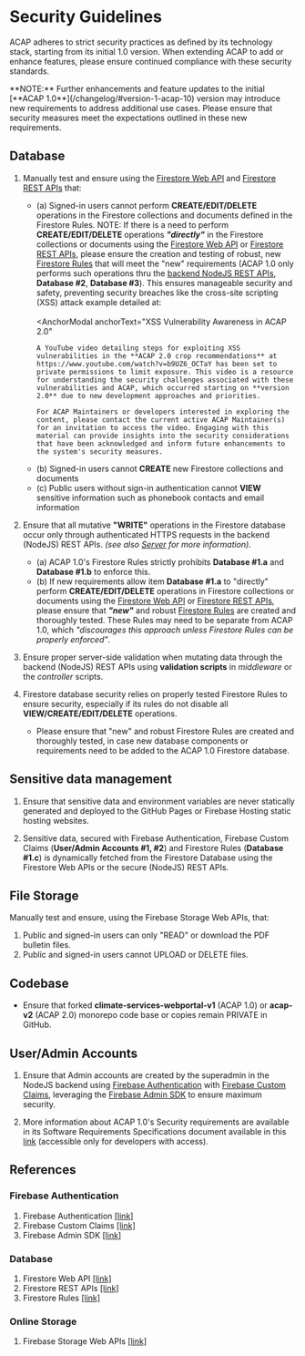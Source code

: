 
# Security Guidelines

ACAP adheres to strict security practices as defined by its technology stack, starting from its initial 1.0 version. When extending ACAP to add or enhance features, please ensure continued compliance with these security standards.

<Callout type="error" emoji="☠️">
**NOTE:** Further enhancements and feature updates to the initial [**ACAP 1.0**](/changelog/#version-1-acap-10) version may introduce new requirements to address additional use cases. Please ensure that security measures meet the expectations outlined in these new requirements.
</Callout>

## Database

1. Manually test and ensure using the [Firestore Web API](https://firebase.google.com/docs/firestore/quickstart) and [Firestore REST APIs](https://firebase.google.com/docs/firestore/use-rest-api) that:
   - (a) Signed-in users cannot perform **CREATE/EDIT/DELETE** operations in the Firestore collections and documents defined in the Firestore Rules.
      <Callout type="warning">
      NOTE: If there is a need to perform **CREATE/EDIT/DELETE** operations _**"directly"**_ in the Firestore collections or documents using the [Firestore Web API](https://firebase.google.com/docs/firestore/quickstart) or [Firestore REST APIs](https://firebase.google.com/docs/firestore/use-rest-api), please ensure the creation and testing of robust, new [Firestore Rules](https://firebase.google.com/docs/firestore/security/get-started) that will meet the "new" requirements (ACAP <span className="text-xl font-bold text-red-600">1.0</span> only performs such operations thru the [backend NodeJS REST APIs](/directories/server), **Database #2**, **Database #3**). This ensures manageable security and safety, preventing security breaches like the cross-site scripting (XSS) attack example detailed at:<br /><br />
      <AnchorModal
        anchorText="XSS Vulnerability Awareness in ACAP 2.0"
      >
         A YouTube video detailing steps for exploiting XSS vulnerabilities in the **ACAP 2.0 crop recommendations** at https://www.youtube.com/watch?v=b9UZ6_OCTaY has been set to private permissions to limit exposure. This video is a resource for understanding the security challenges associated with these vulnerabilities and ACAP, which occurred starting on **version 2.0** due to new development approaches and priorities.

         For ACAP Maintainers or developers interested in exploring the content, please contact the current active ACAP Maintainer(s) for an invitation to access the video. Engaging with this material can provide insights into the security considerations that have been acknowledged and inform future enhancements to the system's security measures.
      </AnchorModal>
      </Callout>
   - (b) Signed-in users cannot **CREATE** new Firestore collections and documents
   - (c) Public users without sign-in authentication cannot **VIEW** sensitive information such as phonebook contacts and email information

2. Ensure that all mutative **"WRITE"** operations in the Firestore database occur only through authenticated HTTPS requests in the backend (NodeJS) REST APIs. _(see also [Server](/directories/server) for more information)._
   - (a) ACAP 1.0's Firestore Rules strictly prohibits **Database #1.a** and **Database #1.b** to enforce this.
   - (b) If new requirements allow item **Database #1.a** to "directly" perform **CREATE/EDIT/DELETE** operations in Firestore collections or documents using the [Firestore Web API](https://firebase.google.com/docs/firestore/quickstart) or [Firestore REST APIs](https://firebase.google.com/docs/firestore/use-rest-api), please ensure that _**"new"**_ and robust [Firestore Rules](https://firebase.google.com/docs/firestore/security/get-started) are created and thoroughly tested. These Rules may need to be separate from ACAP <span className="text-xl font-bold text-red-600">1.0</span>, which _"discourages this approach unless Firestore Rules can be properly enforced"_.

3. Ensure proper server-side validation when mutating data through the backend (NodeJS) REST APIs using **validation scripts** in _middleware_ or the _controller_ scripts.

4. Firestore database security relies on properly tested Firestore Rules to ensure security, especially if its rules do not disable all **VIEW/CREATE/EDIT/DELETE** operations.
   - Please ensure that "new" and robust Firestore Rules are created and thoroughly tested, in case new database components or requirements need to be added to the ACAP 1.0 Firestore database.

## Sensitive data management

1.  Ensure that sensitive data and environment variables are never statically generated and deployed to the GitHub Pages or Firebase Hosting static hosting websites.

2. Sensitive data, secured with Firebase Authentication, Firebase Custom Claims (**User/Admin Accounts #1, #2**) and Firestore Rules (**Database #1.c**) is dynamically fetched from the Firestore Database using the Firestore Web APIs or the secure (NodeJS) REST APIs.

## File Storage

Manually test and ensure, using the Firebase Storage Web APIs, that:

1. Public and signed-in users can only "READ" or download the PDF bulletin files.
2. Public and signed-in users cannot UPLOAD or DELETE files.

## Codebase

- Ensure that forked **climate-services-webportal-v1** (ACAP 1.0) or **acap-v2** (ACAP 2.0) monorepo code base or copies remain PRIVATE in GitHub.



## User/Admin Accounts

1. Ensure that Admin accounts are created by the superadmin in the NodeJS backend using [Firebase Authentication](https://firebase.google.com/docs/auth/) with [Firebase Custom Claims](https://firebase.google.com/docs/auth/admin/custom-claims), leveraging the [Firebase Admin SDK](https://firebase.google.com/docs/admin/setup) to ensure maximum security.

2. More information about ACAP 1.0's Security requirements are available in its Software Requirements Specifications document available in this [link](https://github.com/amia-cis/acap-v2/blob/dev/docs/acap_1.0_software_requirements_specification_v4.0.pdf) (accessible only for developers with access).

## References

### Firebase Authentication

1. Firebase Authentication [[link]](https://firebase.google.com/docs/auth/)
2. Firebase Custom Claims [[link]](https://firebase.google.com/docs/auth/admin/custom-claims)
3. Firebase Admin SDK [[link]](https://firebase.google.com/docs/admin/setup)

### Database

1. Firestore Web API [[link]](https://firebase.google.com/docs/firestore/quickstart)
2. Firestore REST APIs [[link]](https://firebase.google.com/docs/firestore/use-rest-api)
3. Firestore Rules [[link]](https://firebase.google.com/docs/firestore/security/get-started)

### Online Storage

1. Firebase Storage Web APIs [[link]](https://firebase.google.com/docs/storage/web/upload-files)

